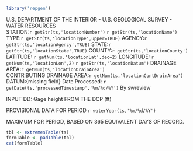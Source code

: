 
```r
library('repgen')
```
U.S. DEPARTMENT OF THE INTERIOR - U.S. GEOLOGICAL SURVEY - WATER RESOURCES  
STATION:`r getStr(ts,'locationNumber')` `r getStr(ts,'locationName')` TYPE:`r getStr(ts,'locationType',upper=TRUE)` AGENCY:`r getStr(ts,'locationAgency',TRUE)` STATE:`r getStr(ts,'locationState',TRUE)` COUNTY:`r getStr(ts,'locationCounty')`  
LATITUDE: `r getNum(ts,'locationLat',dec=2)` LONGITUDE: `r getNum(ts,'locationLon',2)` `r getStr(ts,'locationDatum')` DRAINAGE AREA:`r getNum(ts,'locationDrainArea')`  
CONTRIBUTING DRAINAGE AREA:`r getNum(ts,'locationContDrainArea')` DATUM:{missing field}
 Date Processed: `r getDate(ts,'processedTimestamp','%m/%d/%Y')` By swreview  
   
 INPUT DD: Gage height FROM THE DCP (ft)
   
 PROVISIONAL DATA FOR PERIOD `r waterYear(ts,'%m/%d/%Y')`
   
 MAXIMUM FOR PERIOD, BASED ON 365 EQUIVALENT DAYS OF RECORD.  
   
```r
tbl <- extremesTable(ts)
formTable <- padTable(tbl)
cat(formTable)
```

